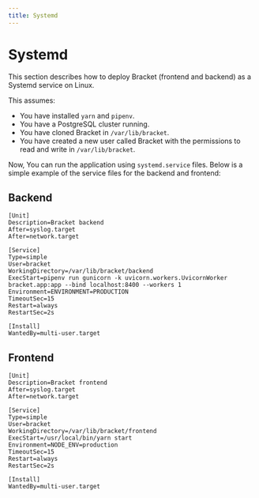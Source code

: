```yaml
---
title: Systemd
---
```


# Systemd

This section describes how to deploy Bracket (frontend and backend) as a Systemd service on Linux.

This assumes:

- You have installed `yarn` and `pipenv`.
- You have a PostgreSQL cluster running.
- You have cloned Bracket in `/var/lib/bracket`.
- You have created a new user called Bracket with the permissions to read
and write in `/var/lib/bracket`.

Now, You can run the application using `systemd.service` files.
Below is a simple example of the service files for the backend and frontend:

## Backend

```systemd
[Unit]
Description=Bracket backend
After=syslog.target
After=network.target

[Service]
Type=simple
User=bracket
WorkingDirectory=/var/lib/bracket/backend
ExecStart=pipenv run gunicorn -k uvicorn.workers.UvicornWorker bracket.app:app --bind localhost:8400 --workers 1
Environment=ENVIRONMENT=PRODUCTION
TimeoutSec=15
Restart=always
RestartSec=2s

[Install]
WantedBy=multi-user.target
```

## Frontend

```systemd
[Unit]
Description=Bracket frontend
After=syslog.target
After=network.target

[Service]
Type=simple
User=bracket
WorkingDirectory=/var/lib/bracket/frontend
ExecStart=/usr/local/bin/yarn start
Environment=NODE_ENV=production
TimeoutSec=15
Restart=always
RestartSec=2s

[Install]
WantedBy=multi-user.target
```
